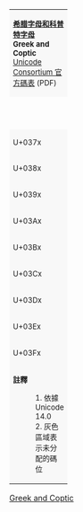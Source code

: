 {|class="wikitable nounderlines" border="1" cellspacing="0" cellpadding="5" style="border-collapse:collapse;background:#FFFFFF;font-size:large;text-align:center"
| colspan="17" style="background:#F8F8F8;font-size:small"| '''[[希腊字母和科普特字母]]'''<br />'''Greek and Coptic'''{{ref label|U0370_as_of_Unicode_version|1}}{{ref label|U0370_grey|2}}<br />[http://www.unicode.org/charts/PDF/U0370.pdf Unicode Consortium 官方碼表] (PDF)
|- style="background:#F8F8F8;font-size:small"
| style="width:45pt" | &nbsp; || style="width:20pt" | 0 || style="width:20pt" | 1 || style="width:20pt" | 2 || style="width:20pt" | 3 || style="width:20pt" | 4 || style="width:20pt" | 5 || style="width:20pt" | 6 || style="width:20pt" | 7 || style="width:20pt" | 8 || style="width:20pt" | 9 || style="width:20pt" | A || style="width:20pt" | B || style="width:20pt" | C || style="width:20pt" | D || style="width:20pt" | E || style="width:20pt" | F
|-
| style="background:#F8F8F8;font-size:small"| U+037x
| title="U+0370: GREEK CAPITAL LETTER HETA" | [[Heta|&#x0370;]]
| title="U+0371: GREEK SMALL LETTER HETA" | [[Heta|&#x0371;]]
| title="U+0372: GREEK CAPITAL LETTER ARCHAIC SAMPI" | [[Sampi|&#x0372;]]
| title="U+0373: GREEK SMALL LETTER ARCHAIC SAMPI" | [[Sampi|&#x0373;]]
| title="U+0374: GREEK NUMERAL SIGN" | &#x0374;
| title="U+0375: GREEK LOWER NUMERAL SIGN" | &#x0375;
| title="U+0376: GREEK CAPITAL LETTER PAMPHYLIAN DIGAMMA" | [[Digamma|&#x0376;]]
| title="U+0377: GREEK SMALL LETTER PAMPHYLIAN DIGAMMA" | [[Digamma|&#x0377;]]
| title="reserved" style="background:#ccc;"| 
| title="reserved" style="background:#ccc;"| 
| title="U+037A: GREEK YPOGEGRAMMENI" | &#x037a;
| title="U+037B: GREEK SMALL REVERSED LUNATE SIGMA SYMBOL" | &#x037b;
| title="U+037C: GREEK SMALL DOTTED LUNATE SIGMA SYMBOL" | &#x037c;
| title="U+037D: GREEK SMALL REVERSED DOTTED LUNATE SIGMA SYMBOL" | &#x037d;
| title="U+037E: GREEK QUESTION MARK" | &#x037e;
| title="U+037F: GREEK CAPITAL LETTER YOT" | [[Yot|&#x037f;]]
|-
| style="background:#F8F8F8;font-size:small"| U+038x
| title="reserved" style="background:#ccc;"| 
| title="reserved" style="background:#ccc;"| 
| title="reserved" style="background:#ccc;"| 
| title="reserved" style="background:#ccc;"| 
| title="U+0384: GREEK TONOS" | &#x0384;
| title="U+0385: GREEK DIALYTIKA TONOS" | &#x0385;
| title="U+0386: GREEK CAPITAL LETTER ALPHA WITH TONOS" | &#x0386;
| title="U+0387: GREEK ANO TELEIA" | &#x0387;
| title="U+0388: GREEK CAPITAL LETTER EPSILON WITH TONOS" | &#x0388;
| title="U+0389: GREEK CAPITAL LETTER ETA WITH TONOS" | &#x0389;
| title="U+038A: GREEK CAPITAL LETTER IOTA WITH TONOS" | &#x038a;
| title="reserved" style="background:#ccc;"| 
| title="U+038C: GREEK CAPITAL LETTER OMICRON WITH TONOS" | &#x038c;
| title="reserved" style="background:#ccc;"| 
| title="U+038E: GREEK CAPITAL LETTER UPSILON WITH TONOS" | &#x038e;
| title="U+038F: GREEK CAPITAL LETTER OMEGA WITH TONOS" | &#x038f;
|-
| style="background:#F8F8F8;font-size:small"| U+039x
| title="U+0390: GREEK SMALL LETTER IOTA WITH DIALYTIKA AND TONOS" | &#x0390;
| title="U+0391: GREEK CAPITAL LETTER ALPHA" | [[Α|&#x0391;]]
| title="U+0392: GREEK CAPITAL LETTER BETA" | [[Β|&#x0392;]]
| title="U+0393: GREEK CAPITAL LETTER GAMMA" | [[Gamma|&#x0393;]]
| title="U+0394: GREEK CAPITAL LETTER DELTA" | [[Delta|&#x0394;]]
| title="U+0395: GREEK CAPITAL LETTER EPSILON" | [[Epsilon|&#x0395;]]
| title="U+0396: GREEK CAPITAL LETTER ZETA" | [[Zeta|&#x0396;]]
| title="U+0397: GREEK CAPITAL LETTER ETA" | [[Eta|&#x0397;]]
| title="U+0398: GREEK CAPITAL LETTER THETA" | [[Theta|&#x0398;]]
| title="U+0399: GREEK CAPITAL LETTER IOTA" | [[Iota|&#x0399;]]
| title="U+039A: GREEK CAPITAL LETTER KAPPA" | [[Kappa|&#x039a;]]
| title="U+039B: GREEK CAPITAL LETTER LAMDA" | [[Lambda|&#x039b;]]
| title="U+039C: GREEK CAPITAL LETTER MU" | [[Μ|&#x039c;]]
| title="U+039D: GREEK CAPITAL LETTER NU" | [[Ν|&#x039d;]]
| title="U+039E: GREEK CAPITAL LETTER XI" | [[Xi|&#x039e;]]
| title="U+039F: GREEK CAPITAL LETTER OMICRON" | [[Omicron|&#x039f;]]
|-
| style="background:#F8F8F8;font-size:small"| U+03Ax
| title="U+03A0: GREEK CAPITAL LETTER PI" | [[Pi|&#x03a0;]]
| title="U+03A1: GREEK CAPITAL LETTER RHO" | [[Rho|&#x03a1;]]
| title="reserved" style="background:#ccc;"| 
| title="U+03A3: GREEK CAPITAL LETTER SIGMA" | [[Σ|&#x03a3;]]
| title="U+03A4: GREEK CAPITAL LETTER TAU" | [[Tau|&#x03a4;]]
| title="U+03A5: GREEK CAPITAL LETTER UPSILON" | [[Upsilon|&#x03a5;]]
| title="U+03A6: GREEK CAPITAL LETTER PHI" | [[Φ|&#x03a6;]]
| title="U+03A7: GREEK CAPITAL LETTER CHI" | [[Chi|&#x03a7;]]
| title="U+03A8: GREEK CAPITAL LETTER PSI" | [[Ψ|&#x03a8;]]
| title="U+03A9: GREEK CAPITAL LETTER OMEGA" | [[Omega|&#x03a9;]]
| title="U+03AA: GREEK CAPITAL LETTER IOTA WITH DIALYTIKA" | &#x03aa;
| title="U+03AB: GREEK CAPITAL LETTER UPSILON WITH DIALYTIKA" | &#x03ab;
| title="U+03AC: GREEK SMALL LETTER ALPHA WITH TONOS" | &#x03ac;
| title="U+03AD: GREEK SMALL LETTER EPSILON WITH TONOS" | &#x03ad;
| title="U+03AE: GREEK SMALL LETTER ETA WITH TONOS" | &#x03ae;
| title="U+03AF: GREEK SMALL LETTER IOTA WITH TONOS" | &#x03af;
|-
| style="background:#F8F8F8;font-size:small"| U+03Bx
| title="U+03B0: GREEK SMALL LETTER UPSILON WITH DIALYTIKA AND TONOS" | &#x03b0;
| title="U+03B1: GREEK SMALL LETTER ALPHA" | [[Α|&#x03b1;]]
| title="U+03B2: GREEK SMALL LETTER BETA" | [[Β|&#x03b2;]]
| title="U+03B3: GREEK SMALL LETTER GAMMA" | [[Gamma|&#x03b3;]]
| title="U+03B4: GREEK SMALL LETTER DELTA" | [[Delta|&#x03b4;]]
| title="U+03B5: GREEK SMALL LETTER EPSILON" | [[Epsilon|&#x03b5;]]
| title="U+03B6: GREEK SMALL LETTER ZETA" | [[Zeta|&#x03b6;]]
| title="U+03B7: GREEK SMALL LETTER ETA" | [[Eta|&#x03b7;]]
| title="U+03B8: GREEK SMALL LETTER THETA" | [[Theta|&#x03b8;]]
| title="U+03B9: GREEK SMALL LETTER IOTA" | [[Iota|&#x03b9;]]
| title="U+03BA: GREEK SMALL LETTER KAPPA" | [[Kappa|&#x03ba;]]
| title="U+03BB: GREEK SMALL LETTER LAMDA" | [[Lambda|&#x03bb;]]
| title="U+03BC: GREEK SMALL LETTER MU" | [[Μ|&#x03bc;]]
| title="U+03BD: GREEK SMALL LETTER NU" | [[Ν|&#x03bd;]]
| title="U+03BE: GREEK SMALL LETTER XI" | [[Xi|&#x03be;]]
| title="U+03BF: GREEK SMALL LETTER OMICRON" | [[Omicron|&#x03bf;]]
|-
| style="background:#F8F8F8;font-size:small"| U+03Cx
| title="U+03C0: GREEK SMALL LETTER PI" | [[Pi|&#x03c0;]]
| title="U+03C1: GREEK SMALL LETTER RHO" | [[Rho|&#x03c1;]]
| title="U+03C2: GREEK SMALL LETTER FINAL SIGMA" | [[Σ|&#x03c2;]]
| title="U+03C3: GREEK SMALL LETTER SIGMA" | [[Σ|&#x03c3;]]
| title="U+03C4: GREEK SMALL LETTER TAU" | [[Tau|&#x03c4;]]
| title="U+03C5: GREEK SMALL LETTER UPSILON" | [[Upsilon|&#x03c5;]]
| title="U+03C6: GREEK SMALL LETTER PHI" | [[Φ|&#x03c6;]]
| title="U+03C7: GREEK SMALL LETTER CHI" | [[Chi|&#x03c7;]]
| title="U+03C8: GREEK SMALL LETTER PSI" | [[Ψ|&#x03c8;]]
| title="U+03C9: GREEK SMALL LETTER OMEGA" | [[Omega|&#x03c9;]]
| title="U+03CA: GREEK SMALL LETTER IOTA WITH DIALYTIKA" | &#x03ca;
| title="U+03CB: GREEK SMALL LETTER UPSILON WITH DIALYTIKA" | &#x03cb;
| title="U+03CC: GREEK SMALL LETTER OMICRON WITH TONOS" | &#x03cc;
| title="U+03CD: GREEK SMALL LETTER UPSILON WITH TONOS" | &#x03cd;
| title="U+03CE: GREEK SMALL LETTER OMEGA WITH TONOS" | &#x03ce;
| title="U+03CF: GREEK CAPITAL KAI SYMBOL" | [[Kai|&#x03cf;]]
|-
| style="background:#F8F8F8;font-size:small"| U+03Dx
| title="U+03D0: GREEK BETA SYMBOL" | &#x03d0;
| title="U+03D1: GREEK THETA SYMBOL" | &#x03d1;
| title="U+03D2: GREEK UPSILON WITH HOOK SYMBOL" | &#x03d2;
| title="U+03D3: GREEK UPSILON WITH ACUTE AND HOOK SYMBOL" | &#x03d3;
| title="U+03D4: GREEK UPSILON WITH DIAERESIS AND HOOK SYMBOL" | &#x03d4;
| title="U+03D5: GREEK PHI SYMBOL" | &#x03d5;
| title="U+03D6: GREEK PI SYMBOL" | &#x03d6;
| title="U+03D7: GREEK KAI SYMBOL" | [[Kai|&#x03d7;]]
| title="U+03D8: GREEK LETTER ARCHAIC KOPPA" | [[Koppa|&#x03d8;]]
| title="U+03D9: GREEK SMALL LETTER ARCHAIC KOPPA" | [[Koppa|&#x03d9;]]
| title="U+03DA: GREEK LETTER STIGMA" | [[Stigma|&#x03da;]]
| title="U+03DB: GREEK SMALL LETTER STIGMA" | [[Stigma|&#x03db;]]
| title="U+03DC: GREEK LETTER DIGAMMA" | [[Digamma|&#x03dc;]]
| title="U+03DD: GREEK SMALL LETTER DIGAMMA" | [[Digamma|&#x03dd;]]
| title="U+03DE: GREEK LETTER KOPPA" | [[Koppa|&#x03de;]]
| title="U+03DF: GREEK SMALL LETTER KOPPA" | [[Koppa|&#x03df;]]
|-
| style="background:#F8F8F8;font-size:small"| U+03Ex
| title="U+03E0: GREEK LETTER SAMPI" | [[Sampi|&#x03e0;]]
| title="U+03E1: GREEK SMALL LETTER SAMPI" | [[Sampi|&#x03e1;]]
| style="{{#if:{{{coptic}}}|{{#if:{{{coptic|}}}|background:{{{coptic}}}; | }}|background:#CCFFCC; }}" title="U+03E2: COPTIC CAPITAL LETTER SHEI" | &#x03e2;
| style="{{#if:{{{coptic}}}|{{#if:{{{coptic|}}}|background:{{{coptic}}}; | }}|background:#CCFFCC; }}" title="U+03E3: COPTIC SMALL LETTER SHEI" | &#x03e3;
| style="{{#if:{{{coptic}}}|{{#if:{{{coptic|}}}|background:{{{coptic}}}; | }}|background:#CCFFCC; }}" title="U+03E4: COPTIC CAPITAL LETTER FEI" | &#x03e4;
| style="{{#if:{{{coptic}}}|{{#if:{{{coptic|}}}|background:{{{coptic}}}; | }}|background:#CCFFCC; }}" title="U+03E5: COPTIC SMALL LETTER FEI" | &#x03e5;
| style="{{#if:{{{coptic}}}|{{#if:{{{coptic|}}}|background:{{{coptic}}}; | }}|background:#CCFFCC; }}" title="U+03E6: COPTIC CAPITAL LETTER KHEI" | &#x03e6;
| style="{{#if:{{{coptic}}}|{{#if:{{{coptic|}}}|background:{{{coptic}}}; | }}|background:#CCFFCC; }}" title="U+03E7: COPTIC SMALL LETTER KHEI" | &#x03e7;
| style="{{#if:{{{coptic}}}|{{#if:{{{coptic|}}}|background:{{{coptic}}}; | }}|background:#CCFFCC; }}" title="U+03E8: COPTIC CAPITAL LETTER HORI" | &#x03e8;
| style="{{#if:{{{coptic}}}|{{#if:{{{coptic|}}}|background:{{{coptic}}}; | }}|background:#CCFFCC; }}" title="U+03E9: COPTIC SMALL LETTER HORI" | &#x03e9;
| style="{{#if:{{{coptic}}}|{{#if:{{{coptic|}}}|background:{{{coptic}}}; | }}|background:#CCFFCC; }}" title="U+03EA: COPTIC CAPITAL LETTER GANGIA" | &#x03ea;
| style="{{#if:{{{coptic}}}|{{#if:{{{coptic|}}}|background:{{{coptic}}}; | }}|background:#CCFFCC; }}" title="U+03EB: COPTIC SMALL LETTER GANGIA" | &#x03eb;
| style="{{#if:{{{coptic}}}|{{#if:{{{coptic|}}}|background:{{{coptic}}}; | }}|background:#CCFFCC; }}" title="U+03EC: COPTIC CAPITAL LETTER SHIMA" | &#x03ec;
| style="{{#if:{{{coptic}}}|{{#if:{{{coptic|}}}|background:{{{coptic}}}; | }}|background:#CCFFCC; }}" title="U+03ED: COPTIC SMALL LETTER SHIMA" | &#x03ed;
| style="{{#if:{{{coptic}}}|{{#if:{{{coptic|}}}|background:{{{coptic}}}; | }}|background:#CCFFCC; }}" title="U+03EE: COPTIC CAPITAL LETTER DEI" | &#x03ee;
| style="{{#if:{{{coptic}}}|{{#if:{{{coptic|}}}|background:{{{coptic}}}; | }}|background:#CCFFCC; }}" title="U+03EF: COPTIC SMALL LETTER DEI" | &#x03ef;
|-
| style="background:#F8F8F8;font-size:small"| U+03Fx
| title="U+03F0: GREEK KAPPA SYMBOL" | &#x03f0;
| title="U+03F1: GREEK RHO SYMBOL" | &#x03f1;
| title="U+03F2: GREEK LUNATE SIGMA SYMBOL" | &#x03f2;
| title="U+03F3: GREEK LETTER YOT" | [[Yot|&#x03f3;]]
| title="U+03F4: GREEK CAPITAL THETA SYMBOL" | &#x03f4;
| title="U+03F5: GREEK LUNATE EPSILON SYMBOL" | &#x03f5;
| title="U+03F6: GREEK REVERSED LUNATE EPSILON SYMBOL" | &#x03f6;
| title="U+03F7: GREEK CAPITAL LETTER SHO" | [[Sho|&#x03f7;]]
| title="U+03F8: GREEK SMALL LETTER SHO" | [[Sho|&#x03f8;]]
| title="U+03F9: GREEK CAPITAL LUNATE SIGMA SYMBOL" | &#x03f9;
| title="U+03FA: GREEK CAPITAL LETTER SAN" | [[Ϻ|&#x03fa;]]
| title="U+03FB: GREEK SMALL LETTER SAN" | [[Ϻ|&#x03fb;]]
| title="U+03FC: GREEK RHO WITH STROKE SYMBOL" | &#x03fc;
| title="U+03FD: GREEK CAPITAL REVERSED LUNATE SIGMA SYMBOL" | &#x03fd;
| title="U+03FE: GREEK CAPITAL DOTTED LUNATE SIGMA SYMBOL" | &#x03fe;
| title="U+03FF: GREEK CAPITAL REVERSED DOTTED LUNATE SIGMA SYMBOL" | &#x03ff;
|-
| colspan="17" style="background:#F8F8F8;font-size:small;text-align:left"| '''註釋'''
:1. {{note|U0370_as_of_Unicode_version}}依據 Unicode 14.0
:2. {{note|U0370_grey}}灰色區域表示未分配的碼位
|}<noinclude>
{{Documentation}}
[[Category:Unicode模板|Greek and Coptic]]
</noinclude>